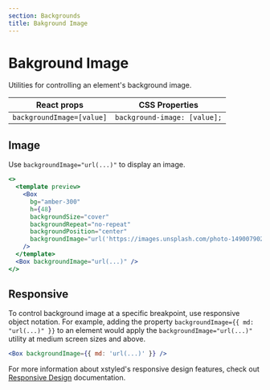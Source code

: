 ```yaml
---
section: Backgrounds
title: Bakground Image
---
```


# Bakground Image

Utilities for controlling an element's background image.

| React props               | CSS Properties               |
| ------------------------- | ---------------------------- |
| `backgroundImage=[value]` | `background-image: [value];` |

## Image

Use `backgroundImage="url(...)"` to display an image.

```jsx preview
<>
  <template preview>
    <Box
      bg="amber-300"
      h={48}
      backgroundSize="cover"
      backgroundRepeat="no-repeat"
      backgroundPosition="center"
      backgroundImage="url('https://images.unsplash.com/photo-1490079027102-cd08f2308c73?ixlib=rb-1.2.1&ixid=MXwxMjA3fDB8MHxwaG90by1wYWdlfHx8fGVufDB8fHw%3D&auto=format&fit=crop&w=800&h=800&q=80');"
    />
  </template>
  <Box backgroundImage="url(...)" />
</>
```

## Responsive

To control background image at a specific breakpoint, use responsive object notation. For example, adding the property `backgroundImage={{ md: "url(...)" }}` to an element would apply the `backgroundImage="url(...)"` utility at medium screen sizes and above.

```jsx
<Box backgroundImage={{ md: 'url(...)' }} />
```

For more information about xstyled's responsive design features, check out [Responsive Design](@TODO-link) documentation.
